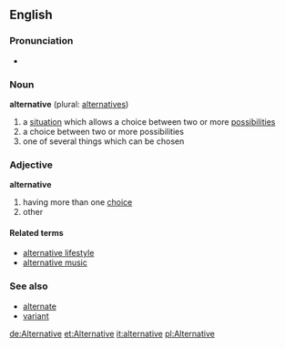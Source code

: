 == English ==
===Pronunciation===
*{{AHD|/ăl-tûr'nə-tĭv/}}

===Noun===
'''alternative''' (plural: [[alternatives]])
#a [[situation]] which allows a choice between two or more [[possibilities]]
#a choice between two or more possibilities
#one of several things which can be chosen

===Adjective===
'''alternative'''
#having more than one [[choice]]
#other

====Related terms====
*[[alternative lifestyle]]
*[[alternative music]]

===See also===
*[[alternate]]
*[[variant]]

[[de:Alternative]]
[[et:Alternative]]
[[it:alternative]]
[[pl:Alternative]]